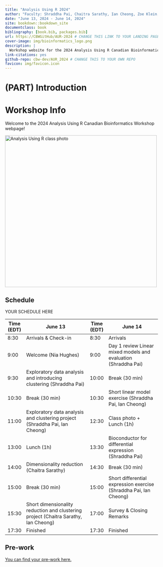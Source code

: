 ```yaml
--- 
title: "Analysis Using R 2024"
author: "Faculty: Shraddha Pai, Chaitra Sarathy, Ian Cheong, Zoe Klein, Amin Nooranikhojasteh, Nia Hughes"
date: "June 13, 2024 - June 14, 2024"
site: bookdown::bookdown_site
documentclass: book
bibliography: [book.bib, packages.bib]
url: https://CBWGitHub/AUR-2024 # CHANGE THIS LINK TO YOUR LANDING PAGE LINK
cover-image: img/bioinformatics_logo.png
description: |
  Workshop website for the 2024 Analysis Using R Canadian Bioinformatics Workshop
link-citations: yes
github-repo: cbw-dev/AUR_2024 # CHANGE THIS TO YOUR OWN REPO
favicon: img/favicon.icon
---
```


# (PART) Introduction {-}

# Workshop Info

Welcome to the 2024 Analysis Using R Canadian Bioinformatics Workshop webpage!  

<img src="./img/AUR_2024_Class_Photo.png" width="500" alt="Analysis Using R class photo">

## Schedule

YOUR SCHEDULE HERE

| Time (EDT) | June 13                                                                             | Time (EDT) | June 14                                                           |
|------------|-------------------------------------------------------------------------------------|------------|-------------------------------------------------------------------|
| 8:30       | Arrivals & Check-in                                                                 | 8:30       | Arrivals                                                          |
| 9:00       | Welcome (Nia Hughes)                                                                | 9:00       | Day 1 review Linear mixed models and evaluation (Shraddha Pai)    |
| 9:30       | Exploratory data analysis and introducing clustering (Shraddha Pai)                 | 10:00      | Break (30 min)                                                    |
| 10:30      | Break (30 min)                                                                      | 10:30      | Short linear model exercise (Shraddha Pai, Ian Cheong)            |
| 11:00      | Exploratory data analysis and clustering project (Shraddha Pai, Ian Cheong)         | 12:30      | Class photo + Lunch (1h)                                          |
| 13:00      | Lunch (1h)                                                                          | 13:30      | Bioconductor for differential expression (Shraddha Pai)           |
| 14:00      | Dimensionality reduction (Chaitra Sarathy)                                          | 14:30      | Break (30 min)                                                    |
| 15:00      | Break (30 min)                                                                      | 15:00      | Short differential expression exercise (Shraddha Pai, Ian Cheong) |
| 15:30      | Short dimensionality reduction and clustering project (Chaitra Sarathy, Ian Cheong) | 17:00      | Survey & Closing Remarks                                          |
| 17:30      | Finished                                                                            | 17:30      | Finished                                                          |

## Pre-work

[You can find your pre-work here.](https://docs.google.com/forms/d/e/1FAIpQLSejq4D7rOuJGTgqQLQJheCk9hirJGQsoJabKJN8SHfJX7GSRw/viewform)


